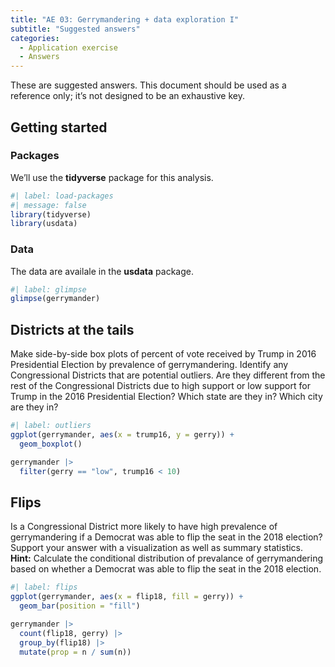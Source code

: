 ```yaml
---
title: "AE 03: Gerrymandering + data exploration I"
subtitle: "Suggested answers"
categories: 
  - Application exercise
  - Answers
---
```


::: callout-important
These are suggested answers.
This document should be used as a reference only; it's not designed to be an exhaustive key.
:::

## Getting started

### Packages

We'll use the **tidyverse** package for this analysis.

```r
#| label: load-packages
#| message: false
library(tidyverse)
library(usdata)
```

### Data

The data are availale in the **usdata** package.

```r
#| label: glimpse
glimpse(gerrymander)
```

## Districts at the tails

Make side-by-side box plots of percent of vote received by Trump in 2016 Presidential Election by prevalence of gerrymandering.
Identify any Congressional Districts that are potential outliers.
Are they different from the rest of the Congressional Districts due to high support or low support for Trump in the 2016 Presidential Election?
Which state are they in?
Which city are they in?

```r
#| label: outliers
ggplot(gerrymander, aes(x = trump16, y = gerry)) +
  geom_boxplot()

gerrymander |>
  filter(gerry == "low", trump16 < 10)
```

## Flips

Is a Congressional District more likely to have high prevalence of gerrymandering if a Democrat was able to flip the seat in the 2018 election?
Support your answer with a visualization as well as summary statistics.
**Hint:** Calculate the conditional distribution of prevalance of gerrymandering based on whether a Democrat was able to flip the seat in the 2018 election.

```r
#| label: flips
ggplot(gerrymander, aes(x = flip18, fill = gerry)) +
  geom_bar(position = "fill")

gerrymander |>
  count(flip18, gerry) |>
  group_by(flip18) |>
  mutate(prop = n / sum(n))
```
